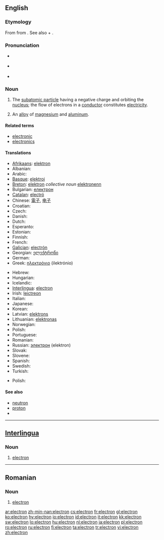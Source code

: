 ==English==
{{wikipedia}}

===Etymology===
From {{etyl|grc}} {{term|sc=Grek|ἤλεκτρον|tr=elektron||amber|lang=grc}} from {{term|sc=Grek|έλ-|tr=el-||sun, bright, shiny|lang=grc}}.
See also {{term|electric}} + {{term|-on}}.

===Pronunciation===
* {{a|RP}} {{IPA|/ɪˈlɛktɹɒn/}}
* {{a|GenAm}} {{IPA|/ɪˈlɛktɹɑn/}}
* {{audio|en-us-electron.ogg|Audio (US)}}

===Noun===
{{en-noun}}

# {{particles}} The [[subatomic particle]] having a negative charge and orbiting the [[nucleus]]; the flow of electrons in a [[conductor]] constitutes [[electricity]].
# {{context|chemistry|obsolete}} An [[alloy]] of [[magnesium]] and [[aluminum]].

====Related terms====
* [[electronic]]
* [[electronics]]

====Translations====
{{trans-top|the negatively charged subatomic particles that orbit atoms}}
* [[Afrikaans]]: [[elektron]]
* Albanian: {{t-|sq|elektroni|xs=Albanian}}
* Arabic: {{t|ar|إلكترون|m|tr=ilaktruun|sc=Arab}}
* [[Basque]]: [[elektroi]]
* [[Breton]]: [[elektron]] ''collective noun'' [[elektronenn]] {{s}} {{f}}
* Bulgarian: [[електрон]] {{m}}
* [[Catalan]]: [[electró]] {{m}}
* Chinese: [[電子]], [[电子]]
* Croatian: {{t-|hr|elektron|m}}
* Czech: {{t+|cs|elektron|m}}
* Danish: {{t-|da|elektron}}
* Dutch: {{t+|nl|elektron|n}}
* Esperanto: {{t-|eo|elektrono|xs=Esperanto}}
* Estonian: {{t-|et|elektron}}
* Finnish: {{t+|fi|elektroni}}
* French: {{t+|fr|électron|m}}
* [[Galician]]: [[electrón]]
* Georgian: [[ელექტრონი]]
* German: {{t+|de|Elektron|n}}
* Greek: [[ηλεκτρόνιο]] {{n}} (ilektrónio)
{{trans-mid}}
* Hebrew: {{t+|he|אלקטרון|sc=Hebr}}
* Hungarian: {{t+|hu|elektron}}
* Icelandic: {{t+|is|rafeind|f}}
* [[Interlingua]]: [[#Interlingua|electron]]
* Irish: [[leictreon]]
* Italian: {{t+|it|elettrone|m}}
* Japanese: {{t+|ja|電子|tr=[[でんし]], [[denshi]]|sc=Jpan}}
* Korean: {{t-|ko|전자|sc=Hang}}
* Latvian: [[elektrons]] {{m}}
* Lithuanian: [[elektronas]]
* Norwegian: {{t+|no|elektron}}
* Polish: {{t+|pl|elektron|m}}
* Portuguese: {{t+|pt|electrão|m}}
* Romanian: {{t+|ro|electron|m}}
* Russian: [[электрон]] {{m}} (elektron)
* Slovak: {{t+|sk|elektrón}}
* Slovene: {{t+|sl|elektron}}
* Spanish: {{t+|es|electrón|m}}
* Swedish: {{t+|sv|elektron|c}}
* Turkish: {{t+|tr|elektron}}
{{trans-bottom}}

{{trans-top|an alloy}}
* Polish: {{t+|pl|elektron|m}}
{{trans-mid}}
{{trans-bottom}}

====See also====
* [[neutron]]
* [[proton]]
* {{pedialite}}

----

==[[Interlingua]]==

===Noun===
{{ia-noun|es}}

# {{particles|lang=ia}} [[#English|electron]]

----

==Romanian==

===Noun===
{{ro-noun|gend=m}}

# {{particles|lang=ro}} [[#English|electron]]

[[ar:electron]]
[[zh-min-nan:electron]]
[[cs:electron]]
[[fr:electron]]
[[gl:electron]]
[[ko:electron]]
[[hy:electron]]
[[io:electron]]
[[id:electron]]
[[it:electron]]
[[kk:electron]]
[[sw:electron]]
[[lo:electron]]
[[hu:electron]]
[[nl:electron]]
[[ja:electron]]
[[pl:electron]]
[[ro:electron]]
[[ru:electron]]
[[fi:electron]]
[[ta:electron]]
[[tr:electron]]
[[vi:electron]]
[[zh:electron]]